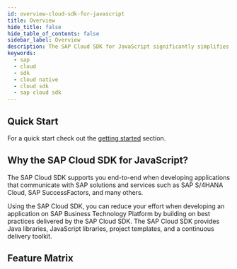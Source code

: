 ```yaml
---
id: overview-cloud-sdk-for-javascript
title: Overview
hide_title: false
hide_table_of_contents: false
sidebar_label: Overview
description: The SAP Cloud SDK for JavaScript significantly simplifies extending and developing applications with SAP Business Technology Platform
keywords:
  - sap
  - cloud
  - sdk
  - cloud native
  - cloud sdk
  - sap cloud sdk
---
```




<BuildBadge /> <LicenseBadge />

## Quick Start

For a quick start check out the [getting started](getting-started) section.

## Why the SAP Cloud SDK for JavaScript?

The SAP Cloud SDK supports you end-to-end when developing applications that communicate with SAP solutions and services such as SAP S/4HANA Cloud, SAP SuccessFactors, and many others.

Using the SAP Cloud SDK, you can reduce your effort when developing an application on SAP Business Technology Platform by building on best practices delivered by the SAP Cloud SDK.
The SAP Cloud SDK provides Java libraries, JavaScript libraries, project templates, and a continuous delivery toolkit.

## Feature Matrix

<JsFeatureTable />
